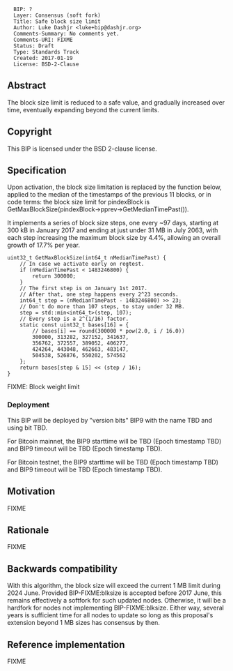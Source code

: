 <pre>
  BIP: ?
  Layer: Consensus (soft fork)
  Title: Safe block size limit
  Author: Luke Dashjr <luke+bip@dashjr.org>
  Comments-Summary: No comments yet.
  Comments-URI: FIXME
  Status: Draft
  Type: Standards Track
  Created: 2017-01-19
  License: BSD-2-Clause
</pre>

==Abstract==

The block size limit is reduced to a safe value, and gradually increased over time, eventually expanding beyond the current limits.

==Copyright==

This BIP is licensed under the BSD 2-clause license.

==Specification==

Upon activation, the block size limitation is replaced by the function below, applied to the median of the timestamps of the previous 11 blocks, or in code terms: the block size limit for pindexBlock is GetMaxBlockSize(pindexBlock->pprev->GetMedianTimePast()).

It implements a series of block size steps, one every ~97 days, starting at 300 kB in January 2017 and ending at just under 31 MB in July 2063, with each step increasing the maximum block size by 4.4%, allowing an overall growth of 17.7% per year.

<pre>
uint32_t GetMaxBlockSize(int64_t nMedianTimePast) {
    // In case we activate early on regtest.
    if (nMedianTimePast < 1483246800) {
        return 300000;
    }
    // The first step is on January 1st 2017.
    // After that, one step happens every 2^23 seconds.
    int64_t step = (nMedianTimePast - 1483246800) >> 23;
    // Don't do more than 107 steps, to stay under 32 MB.
    step = std::min<int64_t>(step, 107);
    // Every step is a 2^(1/16) factor.
    static const uint32_t bases[16] = {
        // bases[i] == round(300000 * pow(2.0, i / 16.0))
        300000, 313282, 327152, 341637,
        356762, 372557, 389052, 406277,
        424264, 443048, 462663, 483147,
        504538, 526876, 550202, 574562
    };
    return bases[step & 15] << (step / 16);
}
</pre>

FIXME: Block weight limit

===Deployment===

This BIP will be deployed by "version bits" BIP9 with the name TBD and using bit TBD.

For Bitcoin mainnet, the BIP9 starttime will be TBD (Epoch timestamp TBD) and BIP9 timeout will be TBD (Epoch timestamp TBD).

For Bitcoin testnet, the BIP9 starttime will be TBD (Epoch timestamp TBD) and BIP9 timeout will be TBD (Epoch timestamp TBD).

==Motivation==

FIXME

==Rationale==

FIXME

==Backwards compatibility==

With this algorithm, the block size will exceed the current 1 MB limit during 2024 June.
Provided BIP-FIXME:blksize is accepted before 2017 June, this remains effectively a softfork for such updated nodes.
Otherwise, it will be a hardfork for nodes not implementing BIP-FIXME:blksize.
Either way, several years is sufficient time for all nodes to update so long as this proposal's extension beyond 1 MB sizes has consensus by then.

==Reference implementation==

FIXME
